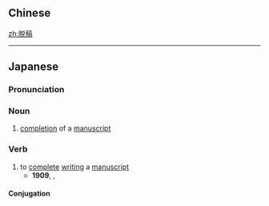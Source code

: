 {{also|脫稿}}
==Chinese==
{{zh-see|脫稿}}

[[zh:脱稿]]

----

==Japanese==
{{was fwotd|2016|May|6|lang=ja}}
{{ja-kanjitab|yomi=o|だつ|k1=だっ|こう}}

===Pronunciation===
{{ja-pron|だっこう|y=o}}

===Noun===
{{ja-noun|だっこう}}

# [[completion]] of a [[manuscript]]

===Verb===
{{ja-verb-suru|だっこう}}

#to [[complete]] [[write|writ]]ing a [[manuscript]]
#* '''1909''', {{w2|ja|夏目漱石}}, [http://www.aozora.gr.jp/cards/000148/files/50478_41578.html {{lang|ja|「額の男」を讀む}}]
#*: {{ja-usex|「それから」を'''脱稿'''したから取あへず前約を履行しやうと思つて「額の男」を讀んだ。|「それから」を'''だつかう'''したからとりあへずぜんやくをりかうしやうとおもつて「ひたいのをとこ」をよんだ。|As I had '''completed''' ''{{w|Sorekara|Sore Kara}}'', for the time being, I thought I would fulfill a previous engagement and read ''Hitai no Otoko''.|rom="Sore Kara" o dakkō shita kara toriaezu zen'yaku o rikō shiyō to omotte "Hitai no Otoko" o yonda.}}

{{attention|ja|to be consistent with the kana i tried to give the citation kanji historical hiragana ruby; please check}}

====Conjugation====
{{ja-suru|だっこう}}